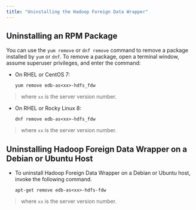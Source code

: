 ```yaml
---
title: "Uninstalling the Hadoop Foreign Data Wrapper"
---
```


<div id="uninstalling_the_hadoop_data_adapter" class="registered_link"></div>

## Uninstalling an RPM Package

You can use the `yum remove` or `dnf remove` command to remove a package installed by `yum` or `dnf`. To remove a package, open a terminal window, assume superuser privileges, and enter the command:

-   On RHEL or CentOS 7:

    `yum remove edb-as<xx>-hdfs_fdw`

> where `xx` is the server version number.

-   On RHEL or Rocky Linux 8:

    `dnf remove edb-as<xx>-hdfs_fdw`

> where `xx` is the server version number.

## Uninstalling Hadoop Foreign Data Wrapper on a Debian or Ubuntu Host

-   To uninstall Hadoop Foreign Data Wrapper on a Debian or Ubuntu host, invoke the following command.

    `apt-get remove edb-as<xx>-hdfs-fdw`

> where `xx` is the server version number.
